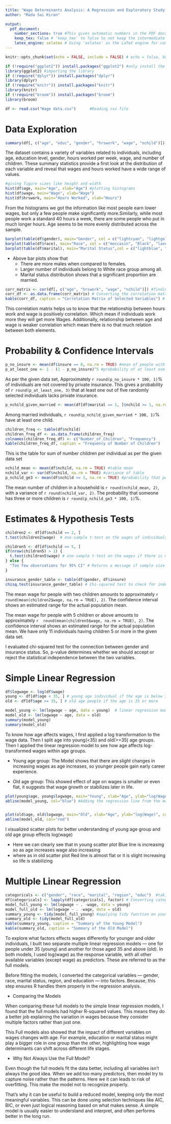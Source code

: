 ---
title: "Wage Determinants Analysis: A Regression and Exploratory Study on Young and Old Workers"
author: "Mada Sai Kiran"

output:
  pdf_document:
    number_sections: true #This gives automatic numbers in the PDF document 
    keep_tex: false # 'keep_tex' to false to not keep the intermediate .tex file after knitting.
    latex_engine: xelatex # Using 'xelatex' as the LaTeX engine for compiling the PDF
---

```{r setup, include=FALSE}
knitr::opts_chunk$set(echo = FALSE, include = FALSE) # echo = false, because not to display the code in the final report, same as messages, and warnings
```

```{r}

if (!require("ggplot2")) install.packages("ggplot2") #only install the package if our machine don't have the package
library(ggplot2) #importing the library
if (!require("dplyr")) install.packages("dplyr")
library(dplyr)
if (!require("knitr")) install.packages("knitr") 
library(knitr) 
if (!require("broom")) install.packages("broom") 
library(broom) 
```

```{r}
df <- read.csv("Wage data.csv")      #Reading csv file
```

# Data Exploration

```{r, include = TRUE}
summary(df[, c("age", "educ", "gender", "hrswork", "wage", "nchild")])  #statistics of age, education, gender, hrswork, wage, nchild

```

The dataset contains a variety of variables related to individuals, including age, education level, gender, hours worked per week, wage, and number of children. These summary statistics provide a first look at the distribution of each variable and reveal that wages and hours worked have a wide range of values.

```{r plots, fig.height=3, fig.width=2.4, include = TRUE}
#giving figure sizes like height and width
hist(df$age, main="Age", xlab="Age") #plotting histograms
hist(df$wage, main="Wage", xlab="Wage")
hist(df$hrswork, main="Hours Worked", xlab="Hours")
```

From the histograms we got the information like most people earn lower wages, but only a few people make significantly more.Similarly, while most people work a standard 40 hours a week, there are some people who put in much longer hours. Age seems to be more evenly distributed across the sample.

```{r fig.height=3.5, fig.width=6, include = TRUE}
barplot(table(df$gender), main="Gender", col = c("lightcyan", "lightgoldenrod")) #plotting Barplots
barplot(table(df$race), main="Race", col = c("moccasin", "Black", "lavender"))
barplot(table(df$marital), main="Marital Status",col = c("lightblue", "lightpink", "palegreen"))
```

* Above bar plots show that
  + There are more males when compared to females.
  + Larger number of individuals belong to White race group among all. 
  + Marital status distribution shows that a significant proportion are married.


```{r, include = TRUE}
corr_matrix <- cor(df[, c("age", "hrswork", "wage", "nchild")]) #finding correlation between age, hrswork, wage, nchild and storing into corr_matrix
corr_df <- as.data.frame(corr_matrix) # Converting the correlation matrix into data frame
kable(corr_df, caption = "Correlation Matrix of Selected Variables") # Displaying the correlation matrix as a table by using kable function 
```
This correlation matrix helps us to know that the relationship between hours work and wage is positively correlation. Which mean if individuals work more they will get more Wages. Additionally, relationship between age and wage is weaker correlation which mean there is no that much relation between both elements.

# Probability & Confidence Intervals

```{r}
p_no_insure <- mean(df$insure == 0, na.rm = TRUE) #mean of people with no private insurance
p_at_least_one <- 1 - (1 - p_no_insure)^5 #probability of at least one person out of five randomly selected people don't have private insurance
```

As per the given data set, Approximately `r round(p_no_insure * 100, 1)`% of individuals are not covered by private insurance. This gives a probability of `r round(p_at_least_one, 3)` that at least one out of five randomly selected individuals lacks private insurance.

```{r}
p_nchild_given_married <- mean(df[df$marital == 1, ]$nchild >= 1, na.rm = TRUE) #percentage of married person with having atlease one child
```
Among married individuals, `r round(p_nchild_given_married * 100, 1)`% have at least one child.

```{r, include=TRUE}
children_freq <- table(df$nchild)
children_freq_df <- as.data.frame(children_freq)
colnames(children_freq_df) <- c("Number_of_Children", "Frequency")
kable(children_freq_df, caption = "Frequency of Number of Children") 
```
This is the table for sum of number children per individual as per the given data set 
```{r}
nchild_mean <- mean(df$nchild, na.rm = TRUE) #table mean
nchild_var <- var(df$nchild, na.rm = TRUE) #variance of table
p_nchild_ge3 <- mean(df$nchild >= 3, na.rm = TRUE) #probability that people having 3 or more than 3 childrens
```
The mean number of children in a household is `r round(nchild_mean, 2)`, with a variance of `r round(nchild_var, 2)`. The probability that someone has three or more children is `r round(p_nchild_ge3 * 100, 1)`%.

# Estimates & Hypothesis Tests

```{r, include = TRUE}
children2 <- df[df$nchild == 2, ]
t.test(children2$wage)  # one-sample t-test on the wages of individuals with 2 children

children5 <- df[df$nchild >= 5, ]
if(nrow(children5) > 1) {
  t.test(children5$wage) # one-sample t-test on the wages if there is more than 1 observation with 5 childrens or more
} else {
  "Too few observations for 95% CI" # Returns a message if sample size is too small for a confidence interval
}

insurance_gender_table <- table(df$gender, df$insure)
chisq.test(insurance_gender_table) # Chi-squared test to check for independence between gender and insurance coverage
```
 The mean wage for people with two children amounts to approximately `r  round(mean(children2$wage, na.rm = TRUE), 2)`. The confidence interval shows an estimated range for the  actual population mean.

The mean wage for people with 5 children or above amounts to approximately `r  round(mean(children5$wage, na.rm = TRUE), 2)`. The confidence interval shows an estimated range for the  actual population mean. We have only 11 individuals having children 5 or more in the given data set.

I evaluated chi-squared test for the connection between gender and insurance  status. So, p-value determines whether we should accept or reject the statistical independence between the two  variables.

# Simple Linear Regression

```{r, include=FALSE}
df$logwage <- log(df$wage)
young <- df[df$age < 35, ] # young age individual if the age is below 35
old <- df[df$age >= 35, ] # old age people if the age is 35 or more

model_young <- lm(logwage ~ age, data = young)  # linear regression model is used to determine the relationship between age and log-transformed wages. This  model is based on the ‘young’ dataset which includes younger people.
model_old <- lm(logwage ~ age, data = old)
summary(model_young)
summary(model_old)
```

To know how age affects wages, I first applied a log transformation to the wage data. Then I split age into young(<35) and old(>=35) age groups. Then I applied the linear regression model to see how age affects log-transformed wages within age groups.

* Young age group: The Model shows that there are slight changes in increasing wages as age increases, so younger people gain early career experience.

* Old age group: This showed effect of age on wages is smaller or even flat, it suggests that wage growth or stabilizes later in life.

```{r Fig, fig.height=3.5, fig.width=6, include = TRUE}

plot(young$age, young$logwage, main="Young", xlab="Age", ylab="log(Wage)", col = "Magenta")  #plotting age against log transformed wages to visually explore their relationship for individuals in  the 'young' data set.
abline(model_young, col="blue") #Adding the regression line from the model to the plot in blue to show the trend between age and log-transformed wages.


plot(old$age, old$logwage, main="Old", xlab="Age", ylab="log(Wage)", col="cyan")
abline(model_old, col="red")
```

I visualized scatter plots for better understanding of young age group and old age group effects log(wage)

* Here we can clearly see that in young scatter plot Blue line is increasing so as age increases wage also increasing
* where as in old scatter plot Red line is almost flat or it is slight increasing so life is stabilizing

# Multiple Linear Regression

```{r, include = TRUE}

categoricals <- c("gender", "race", "marital", "region", "educ")  #taking multiple categorical values to convert into factors 
df[categoricals] <- lapply(df[categoricals], factor) # Converting categorical variables to factors with lapply function
model_full_young <- lm(logwage ~ . -wage, data = young) 
model_full_old <- lm(logwage ~ . -wage, data = old)
summary_young <- tidy(model_full_young) #applying tidy function on young linear regression model 
summary_old <- tidy(model_full_old)
kable(summary_young, caption = "Summary of the Young Model")
kable(summary_old, caption = "Summary of the Old Model")

```

To explore what factors effects wages differently for younger and older individuals, I built two separate multiple linear regression models — one for people under 35 (young) and another for those aged 35 and above (old). In both models, I used log(wage) as the response variable, with all other available variables (except wage) as predictors. These are referred to as the full models.

Before fitting the models, I converted the categorical variables — gender, race, marital status, region, and education — into factors. Because, this step ensures R handles them properly in the regression analysis.

* Comparing the Models

When comparing these full models to the simple linear regression models, I found that the full models had higher R-squared values. This means they do a better job explaining the variation in wages because they consider multiple factors rather than just one.

This Full models also showed that the impact of different variables on wages changes with age. For example, education or marital status might play a bigger role in one group than the other, highlighting how wage determinants can shift across different life stages.

* Why Not Always Use the Full Model?

Even though the full models fit the data better, including all variables isn't always the good idea. When we add too many predictors, then model try to capture noise rather than the patterns. Here we it can leads to risk of overfitting. This make the model not to recognize properly.

That’s why it can be useful to build a reduced model, keeping only the most meaningful variables. This can be done using selection techniques like AIC, BIC, or even just logical reasoning based on what makes sense. A simple model is usually easier to understand and interpret, and often performs better in the long run.

